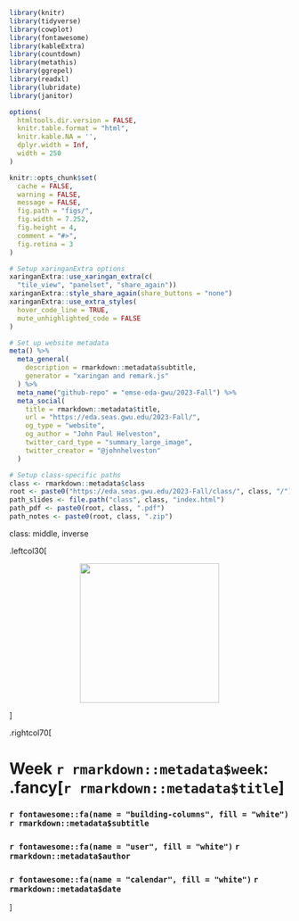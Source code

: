 ```r
library(knitr)
library(tidyverse)
library(cowplot)
library(fontawesome)
library(kableExtra)
library(countdown)
library(metathis)
library(ggrepel)
library(readxl)
library(lubridate)
library(janitor)

options(
  htmltools.dir.version = FALSE,
  knitr.table.format = "html",
  knitr.kable.NA = '',
  dplyr.width = Inf,
  width = 250
)

knitr::opts_chunk$set(
  cache = FALSE,
  warning = FALSE,
  message = FALSE,
  fig.path = "figs/",
  fig.width = 7.252,
  fig.height = 4,
  comment = "#>",
  fig.retina = 3
)

# Setup xaringanExtra options
xaringanExtra::use_xaringan_extra(c(
  "tile_view", "panelset", "share_again"))
xaringanExtra::style_share_again(share_buttons = "none")
xaringanExtra::use_extra_styles(
  hover_code_line = TRUE,
  mute_unhighlighted_code = FALSE
)

# Set up website metadata
meta() %>%
  meta_general(
    description = rmarkdown::metadata$subtitle,
    generator = "xaringan and remark.js"
  ) %>%
  meta_name("github-repo" = "emse-eda-gwu/2023-Fall") %>%
  meta_social(
    title = rmarkdown::metadata$title,
    url = "https://eda.seas.gwu.edu/2023-Fall/",
    og_type = "website",
    og_author = "John Paul Helveston",
    twitter_card_type = "summary_large_image",
    twitter_creator = "@johnhelveston"
  )

# Setup class-specific paths
class <- rmarkdown::metadata$class
root <- paste0("https://eda.seas.gwu.edu/2023-Fall/class/", class, "/")
path_slides <- file.path("class", class, "index.html")
path_pdf <- paste0(root, class, ".pdf")
path_notes <- paste0(root, class, ".zip")
```

class: middle, inverse

.leftcol30[

<center>
<img src="https://eda.seas.gwu.edu/images/logo.png" width=250>
</center>

]

.rightcol70[

# Week `r rmarkdown::metadata$week`: .fancy[`r rmarkdown::metadata$title`]

### `r fontawesome::fa(name = "building-columns", fill = "white")` `r rmarkdown::metadata$subtitle`
### `r fontawesome::fa(name = "user", fill = "white")` `r rmarkdown::metadata$author`
### `r fontawesome::fa(name = "calendar", fill = "white")` `r rmarkdown::metadata$date`

]
